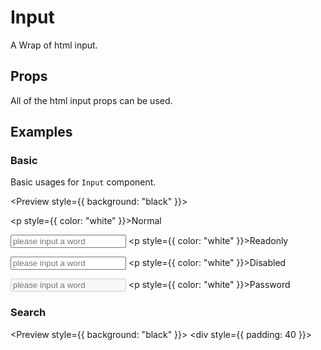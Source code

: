 
<Meta title="Components/Input" component={Input} />

# Input

A Wrap of html input.

## Props

All of the html input props can be used.

<Props of={Input} />

## Examples

### Basic

Basic usages for `Input` component.

<Preview style={{ background: "black" }}>
  <Story name="basic input" >
    <div>
      <p style={{ color: "white" }}>Normal</p>
      <Input name="test" placeholder="please input a word" />
      <p style={{ color: "white" }}>Readonly</p>
      <Input name="test" placeholder="please input a word" readOnly />
      <p style={{ color: "white" }}>Disabled</p>
      <Input name="test" placeholder="please input a word" disabled />
      <p style={{ color: "white" }}>Password</p>
      <InputPassword name="password" defaultValue="password" />
    </div>
  </Story>
</Preview>

### Search

<Preview style={{ background: "black" }}>
  <Story name="search input">
    <div style={{ padding: 40 }}>
      <InputSearch name="search" placeholder="please input a word" />
    </div>
  </Story>
</Preview>

